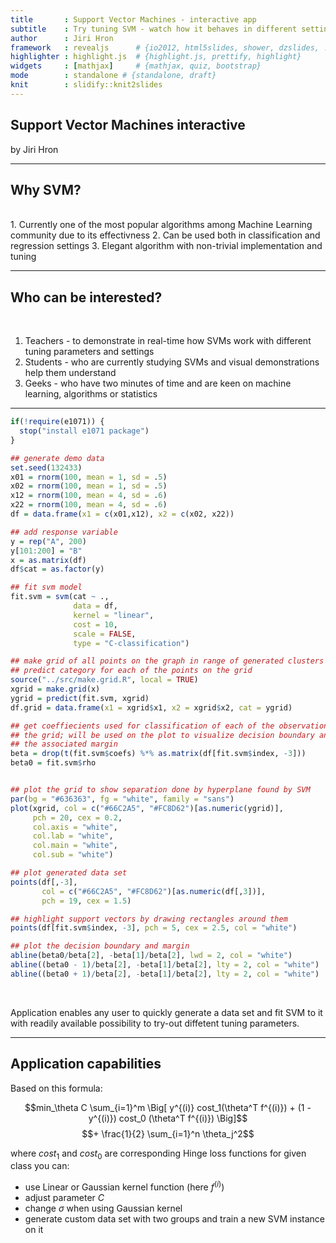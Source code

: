 ```yaml
---
title       : Support Vector Machines - interactive app
subtitle    : Try tuning SVM - watch how it behaves in different settings
author      : Jiri Hron
framework   : revealjs      # {io2012, html5slides, shower, dzslides, ...}
highlighter : highlight.js  # {highlight.js, prettify, highlight}
widgets     : [mathjax]     # {mathjax, quiz, bootstrap}
mode        : standalone # {standalone, draft}
knit        : slidify::knit2slides
---
```


## Support Vector Machines interactive
by Jiri Hron

---

## Why SVM?
<br>
  1. Currently one of the most popular algorithms among Machine Learning
  community due to its effectivness
  2. Can be used both in classification and regression settings
  3. Elegant algorithm with non-trivial implementation and tuning

---

## Who can be interested?

<br>

  1. Teachers - to demonstrate in real-time how SVMs work with different tuning
  parameters and settings
  2. Students - who are currently studying SVMs and visual demonstrations
  help them understand
  3. Geeks - who have two minutes of time and are keen on machine learning, 
  algorithms or statistics

---

```r
if(!require(e1071)) {
  stop("install e1071 package")
}

## generate demo data
set.seed(132433)
x01 = rnorm(100, mean = 1, sd = .5)
x02 = rnorm(100, mean = 1, sd = .5)
x12 = rnorm(100, mean = 4, sd = .6)
x22 = rnorm(100, mean = 4, sd = .6)
df = data.frame(x1 = c(x01,x12), x2 = c(x02, x22))

## add response variable
y = rep("A", 200)
y[101:200] = "B"
x = as.matrix(df)
df$cat = as.factor(y)

## fit svm model
fit.svm = svm(cat ~ .,
              data = df,
              kernel = "linear",
              cost = 10,
              scale = FALSE,
              type = "C-classification")

## make grid of all points on the graph in range of generated clusters and
## predict category for each of the points on the grid
source("../src/make.grid.R", local = TRUE)
xgrid = make.grid(x)
ygrid = predict(fit.svm, xgrid)
df.grid = data.frame(x1 = xgrid$x1, x2 = xgrid$x2, cat = ygrid)

## get coeffiecients used for classification of each of the observations on
## the grid; will be used on the plot to visualize decision boundary and
## the associated margin
beta = drop(t(fit.svm$coefs) %*% as.matrix(df[fit.svm$index, -3]))
beta0 = fit.svm$rho


## plot the grid to show separation done by hyperplane found by SVM
par(bg = "#636363", fg = "white", family = "sans")
plot(xgrid, col = c("#66C2A5", "#FC8D62")[as.numeric(ygrid)],
     pch = 20, cex = 0.2,
     col.axis = "white",
     col.lab = "white",
     col.main = "white",
     col.sub = "white")

## plot generated data set
points(df[,-3],
       col = c("#66C2A5", "#FC8D62")[as.numeric(df[,3])],
       pch = 19, cex = 1.5)

## highlight support vectors by drawing rectangles around them
points(df[fit.svm$index, -3], pch = 5, cex = 2.5, col = "white")

## plot the decision boundary and margin
abline(beta0/beta[2], -beta[1]/beta[2], lwd = 2, col = "white")
abline((beta0 - 1)/beta[2], -beta[1]/beta[2], lty = 2, col = "white")
abline((beta0 + 1)/beta[2], -beta[1]/beta[2], lty = 2, col = "white")

```

<br>

Application enables any user to quickly generate a data set and fit SVM to it 
with readily available possibility to try-out diffetent tuning parameters.

---

## Application capabilities

<p style="text-align: left">Based on this formula:</p>

$$min_\theta C \sum_{i=1}^m \Big[ y^{(i)} cost_1(\theta^T f^{(i)})
    + (1 - y^{(i)}) cost_0 (\theta^T f^{(i)}) \Big]$$
    $$+ \frac{1}{2} \sum_{i=1}^n \theta_j^2$$ 
    
<p style="text-align: left">where $cost_1$ and $cost_0$ are 
corresponding Hinge loss functions for given class you can:</p>

  * use Linear or Gaussian kernel function (here $f^{(i)}$)
  * adjust parameter $C$
  * change $\sigma$ when using Gaussian kernel
  * generate custom data set with two groups and train a new SVM instance on it

